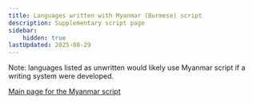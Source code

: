 ```yaml
---
title: Languages written with Myanmar (Burmese) script
description: Supplementary script page
sidebar:
    hidden: true
lastUpdated: 2025-08-29
---
```



Note: languages listed as unwritten would likely use Myanmar script if a writing system were developed.

<WsList script='Mymr' />

[Main page for the Myanmar script](/scrlang/scripts/mymr)

